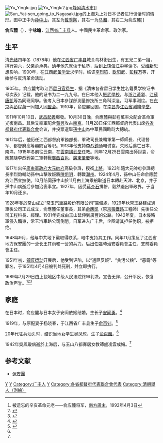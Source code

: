 [[File:Yu_Yinglu.jpg|thumb]]
[[File:Yu_Yinglu2.jpg|thumb]][[静冈|静冈]][[清水市|清水市]]]]
[[File:Sun_Yat-sen_going_to_Nagasaki.jpg|thumb]]的上海丸上对日本记者进行谈话时的情形。图中正中为[[孙中山|孙中山]]，其左为[[戴季陶|戴季陶]]，其右一为[[马湘|马湘]]，其右二为俞应麓]]

'''俞应麓'''（{{bd|1878年||1951年|4月4日|catIdx=Y俞}}），字'''咏瞻'''，[[江西省|江西省]][[广丰县|广丰县]]人。中國民主革命家、政治家。

== 生平 ==
清[[光绪|光绪]]四年冬（1878年）他在[[江西省|江西省]][[广丰县|广丰县]]城关鸟林街出生，有五兄二弟一姐，排行第六，父亲俞承典。幼年他先就读于私塾，后到[[上饶|上饶]][[信江中学|信江中学]]读书，受[[维新|维新]]思想影响。1900年，在[[江西武备学堂|江西武备学堂]]求学时，结识[[李烈钧|李烈钧]]、[[欧阳武|欧阳武]]、[[彭程万|彭程万]]等，开始参与反清革命活动。

1905年，俞应麓考取江西[[留日官费生|留日官费生]]，据《清末各省留日学生姓名籍贯学校证书号次表》记载，他的证书为二一九九号。在日本他入[[振武學校|振武學校]]，与[[浙江|浙江]][[黃郛|黃郛]]、[[江蘇|江蘇]][[唐凱|唐凱]]等為同班同學。後考入日本參謀部測量修技所三角科深造，习军事测绘。在[[东京|东京]]與[[彭程萬|彭程萬]]一同加入[[同盟会|同盟会]]。1910年，俞应麓回国，在[[南昌|南昌]]办[[江西省測繪學堂|江西省測繪學堂]]。

1911年10月10日，[[武昌起義|武昌起義]]爆發。10月30日晚，俞應麓與彭程萬率众配合革命軍光復南昌。其后又率軍配合[[黃興|黃興]]攻占[[南京|南京]]。11月28日任江西都督府代表出席[[各省都督府代表聯合會|各省都督府代表聯合會]]会议，并投票選舉[[孫中山|孫中山]]為中華民國臨時大總統。

1912年后，他历任江西都督府軍務部長、軍政司長兼贛軍第一師師長、代理督军、都督府高等顧問官等职。1913年他支持[[李烈鈞|李烈鈞]]通电讨袁，失败后逃亡日本、南洋。1915年冬前往云南，在[[雲南講武堂|雲南講武堂]]任教。同年12月25日雲南出師討袁，俞應麓隨李烈鈞第二軍轉戰[[廣西|廣西]][[百色|百色]]、[[廣東|廣東]][[肇慶|肇慶]]等地。

1917年出任[[廣東軍政府|廣東軍政府]][[大元帥府|大元帥府]]高級參謀，授銜[[上將|上將]]。1923年隨大元帥府參謀總長李烈鈞輔助孫中山擊敗叛將[[陳炯明|陳炯明]]，轉戰[[潮州|潮州]]。1924年4月，孫中山任命俞應麓為江西宣撫使。10月陪同孫中山於11月由上海乘船取道日本轉赴天津、北京，并于孫中山病逝后參加治喪事宜。1927年，因受[[蔣介石|蔣介石]]排挤，毅然退出軍政界。于当年10月还乡。

1928年春於[[常山|常山]]成立“常玉汽車路股份有限公司”籌備處，1929年秋常玉路建成通車後公司正式成立，俞應麓任董事長，其弟[[俞應凱|俞應凱]]（原[[京張鐵路|京張鐵路]]工程師）先後任公司工程科長、經理。1931年完成由玉山延伸到廣豐的公路。1942年夏，日本侵略軍侵入贛東，常玉汽車路公司倒閉。日军进入广丰后，企图请其担任伪职，被拒绝。

1948年9月，他与中共地下黨取得联系，暗中支持其工作。同年11月策反了江西省地方保安團的一营长王其雨和一营的兵力。后出任臨時治安委員會主任、支前委員會主任。

1951年初，[[镇反运动|镇反运动]]开展后，他受到诬陷，以“通匪反叛”、“贪污公粮”、“恶霸”等罪名，于1951年4月4日被判处死刑，并立即执行。

1989年7月29日由上饶地区中级人民法院终审判决，宣告无罪，公开平反，恢复政治声誉。<ref>被遗忘的辛亥革命元老——俞应麓将军，[[南方周末|南方周末]]，1992年4月3日</ref><ref>{{Cite web |url=http://www.cnki.com.cn/Article/CJFDTotal-GZWS199701006.htm |title=辛亥革命元老俞应麓将军行述，贵州文史丛刊，1997年01期 |accessdate=2007-11-03 |archive-date=2019-07-23 |archive-url=https://web.archive.org/web/20190723002807/http://www.cnki.com.cn/Article/CJFDTotal-GZWS199701006.htm |dead-url=no }}</ref><ref name="俞應麓">{{Cite web |url=http://www.holywood.com.tw/yu_ying_luh-bios-01.htm |title=俞應麓-江西近現代人物傳稿 |accessdate=2010-10-07 |archive-date=2016-03-05 |archive-url=https://web.archive.org/web/20160305003815/http://www.holywood.com.tw/yu_ying_luh-bios-01.htm |dead-url=no }}</ref>

== 家庭 ==
在日本时，俞应麓与日本女子安间依姬结婚，生长子[[安间勇|安间勇]]。<ref>{{Cite web |url=http://www.holywood.com.tw/an_jian_yeong.htm |title=安間勇 |access-date=2010-10-07 |archive-date=2019-03-13 |archive-url=https://web.archive.org/web/20190313121546/http://www.holywood.com.tw/an_jian_yeong.htm }}</ref>

1919年，与原配妻子杨晓春，于江西省广丰县生子[[俞百钊|俞百钊]]。<ref>{{Cite web |url=http://www.holywood.com.tw/yu_bai_tau.bios-03.htm |title=俞百釗年譜〈1919-1992〉 |accessdate=2010-10-07 |archive-date=2016-03-04 |archive-url=https://web.archive.org/web/20160304230552/http://www.holywood.com.tw/yu_bai_tau.bios-03.htm |dead-url=no }}</ref>

20年代驻兵汕头时，结识当地女学生吴凤琼，生子[[俞百巍|俞百巍]]。<ref name="俞應麓"/>

1942年吳鳳瓊病逝於上海后，与玉山八都寡居女教師盧凌雲成婚。<ref name="俞應麓"/>

==参考文献==
{{reflist}}
{{DEFAULTSORT:Yu俞}}
[[Category:辛亥革命人物|Y]]
[[Category:国民革命军将领|Y]]
[[Category:广丰人|Category:广丰人]]
[[Category:俞姓|Y]]
[[Category:各省都督府代表聯合會代表|Category:各省都督府代表聯合會代表]]
[[Category:清朝舉人（測繪）|Category:清朝舉人（測繪）]]
*[[保安團|保安團]]